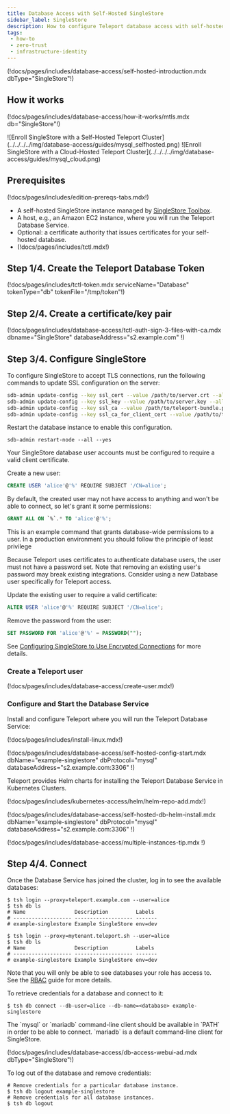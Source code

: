 ```yaml
---
title: Database Access with Self-Hosted SingleStore
sidebar_label: SingleStore
description: How to configure Teleport database access with self-hosted SingleStore.
tags:
 - how-to
 - zero-trust
 - infrastructure-identity
---
```


(!docs/pages/includes/database-access/self-hosted-introduction.mdx dbType="SingleStore"!)

## How it works

(!docs/pages/includes/database-access/how-it-works/mtls.mdx db="SingleStore"!)

<Tabs>
<TabItem scope={["oss", "enterprise"]} label="Self-Hosted">
![Enroll SingleStore with a Self-Hosted Teleport Cluster](../../../../img/database-access/guides/mysql_selfhosted.png)
</TabItem>
<TabItem scope={["cloud"]} label="Teleport Enterprise Cloud">
![Enroll SingleStore with a Cloud-Hosted Teleport Cluster](../../../../img/database-access/guides/mysql_cloud.png)
</TabItem>

</Tabs>

## Prerequisites

(!docs/pages/includes/edition-prereqs-tabs.mdx!)

- A self-hosted SingleStore instance managed by [SingleStore Toolbox](https://docs.singlestore.com/db/v9.0/user-and-cluster-administration/cluster-management-with-tools/singlestore-toolbox/).
- A host, e.g., an Amazon EC2 instance, where you will run the Teleport Database
  Service.
- Optional: a certificate authority that issues certificates for
  your self-hosted database.
- (!docs/pages/includes/tctl.mdx!)

## Step 1/4. Create the Teleport Database Token

(!docs/pages/includes/tctl-token.mdx serviceName="Database" tokenType="db" tokenFile="/tmp/token"!)

## Step 2/4. Create a certificate/key pair

(!docs/pages/includes/database-access/tctl-auth-sign-3-files-with-ca.mdx dbname="SingleStore" databaseAddress="s2.example.com" !)

## Step 3/4. Configure SingleStore

To configure SingleStore to accept TLS connections, run the following commands to update SSL configuration on the server:

```bash
sdb-admin update-config --key ssl_cert --value /path/to/server.crt --all --yes
sdb-admin update-config --key ssl_key --value /path/to/server.key --all --yes
sdb-admin update-config --key ssl_ca --value /path/to/teleport-bundle.pem --all --yes
sdb-admin update-config --key ssl_ca_for_client_cert --value /path/to/teleport-bundle.pem --all --yes
```

Restart the database instance to enable this configuration.

```
sdb-admin restart-node --all --yes
```

Your SingleStore database user accounts must be configured to require a
valid client certificate.

<Tabs>
<TabItem label="New User">
Create a new user:

```sql
CREATE USER 'alice'@'%' REQUIRE SUBJECT '/CN=alice';
```

By default, the created user may not have access to anything and won't be able
to connect, so let's grant it some permissions:

```sql
GRANT ALL ON `%`.* TO 'alice'@'%';
```

<Admonition type="warning">
This is an example command that grants database-wide permissions to a user.
In a production environment you should follow the principle of least privilege
</Admonition>
</TabItem>
<TabItem label="Existing User">

Because Teleport uses certificates to authenticate database users, the user must
not have a password set. Note that removing an existing user's password may break
existing integrations. Consider using a new Database user specifically for Teleport
access.

Update the existing user to require a valid certificate:

```sql
ALTER USER 'alice'@'%' REQUIRE SUBJECT '/CN=alice';
```

Remove the password from the user:

```sql
SET PASSWORD FOR 'alice'@'%' = PASSWORD("");
```

</TabItem>
</Tabs>

See
[Configuring SingleStore to Use Encrypted Connections](https://docs.singlestore.com/db/v9.0/security/encryption/ssl-secure-connections/server-configuration-for-secure-client-and-intra-cluster-connections/)
for more details.

### Create a Teleport user

(!docs/pages/includes/database-access/create-user.mdx!)

### Configure and Start the Database Service

Install and configure Teleport where you will run the Teleport Database Service:

<Tabs>
<TabItem label="Linux Server">

(!docs/pages/includes/install-linux.mdx!)

(!docs/pages/includes/database-access/self-hosted-config-start.mdx dbName="example-singlestore" dbProtocol="mysql" databaseAddress="s2.example.com:3306" !)

</TabItem>
<TabItem label="Kubernetes Cluster">
  Teleport provides Helm charts for installing the Teleport Database Service in Kubernetes Clusters.

  (!docs/pages/includes/kubernetes-access/helm/helm-repo-add.mdx!)

  (!docs/pages/includes/database-access/self-hosted-db-helm-install.mdx dbName="example-singlestore" dbProtocol="mysql" databaseAddress="s2.example.com:3306" !)
</TabItem>
</Tabs>

(!docs/pages/includes/database-access/multiple-instances-tip.mdx !)

## Step 4/4. Connect

Once the Database Service has joined the cluster, log in to see the available
databases:

<Tabs>
<TabItem scope={["oss", "enterprise"]} label="Self-Hosted">

```code
$ tsh login --proxy=teleport.example.com --user=alice
$ tsh db ls
# Name                Description         Labels
# ------------------- ------------------- -------
# example-singlestore Example SingleStore env=dev
```

</TabItem>
<TabItem scope={["cloud"]} label="Teleport Enterprise Cloud">

```code
$ tsh login --proxy=mytenant.teleport.sh --user=alice
$ tsh db ls
# Name                Description         Labels
# ------------------- ------------------- -------
# example-singlestore Example SingleStore env=dev
```

</TabItem>

</Tabs>

Note that you will only be able to see databases your role has access to. See
the [RBAC](../rbac.mdx) guide for more details.

To retrieve credentials for a database and connect to it:

```code
$ tsh db connect --db-user=alice --db-name=<database> example-singlestore
```

<Admonition type="note" title="Note">
  The `mysql` or `mariadb` command-line client should be available in `PATH` in order to be
  able to connect. `mariadb` is a default command-line client for SingleStore.
</Admonition>

(!docs/pages/includes/database-access/db-access-webui-ad.mdx dbType="SingleStore"!)

To log out of the database and remove credentials:

```code
# Remove credentials for a particular database instance.
$ tsh db logout example-singlestore
# Remove credentials for all database instances.
$ tsh db logout
```

